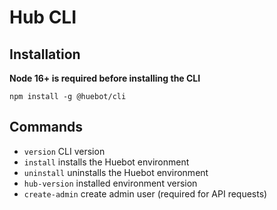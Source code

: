 # Hub CLI

## Installation

**Node 16+ is required before installing the CLI**

``` {3} copy
npm install -g @huebot/cli
```

## Commands

* `version` CLI version
* `install` installs the Huebot environment
* `uninstall` uninstalls the Huebot environment
* `hub-version` installed environment version
* `create-admin` create admin user (required for API requests)